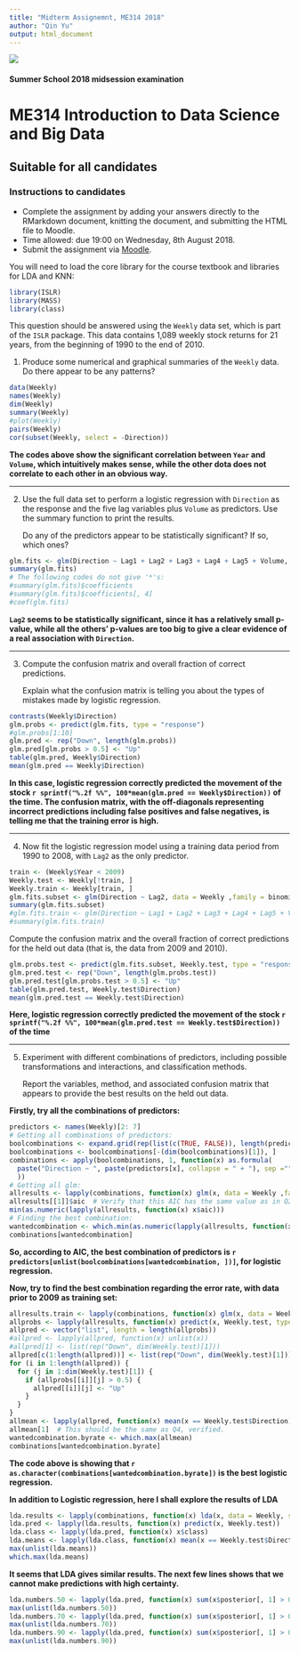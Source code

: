 ```yaml
---
title: "Midterm Assignemnt, ME314 2018"
author: "Qin Yu"
output: html_document
---
```

 
![](images/lse-logo.jpg)

#### Summer School 2018 midsession examination  

# ME314 Introduction to Data Science and Big Data 

## Suitable for all candidates


### Instructions to candidates  

* Complete the assignment by adding your answers directly to the RMarkdown document, knitting the document, and submitting the HTML file to Moodle.   
* Time allowed: due 19:00 on Wednesday, 8th August 2018.  
* Submit the assignment via [Moodle](https://shortcourses.lse.ac.uk/course/view.php?id=158).


You will need to load the core library for the course textbook and libraries for LDA and KNN:
```r
library(ISLR)
library(MASS)
library(class)
```

This question should be answered using the `Weekly` data set, which is part of the `ISLR` package. This data contains 1,089 weekly stock returns for 21 years, from the beginning of 1990 to the end of 2010.

1.   Produce some numerical and graphical summaries of the `Weekly` data. Do there appear to be any patterns?

```r
data(Weekly)
names(Weekly)
dim(Weekly)
summary(Weekly)
#plot(Weekly)
pairs(Weekly)
cor(subset(Weekly, select = -Direction))
```

**The codes above show the significant correlation between `Year` and `Volume`, which intuitively makes sense, while the other dota does not correlate to each other in an obvious way.**


***


2.  Use the full data set to perform a logistic regression with `Direction` as the response and the five lag variables plus `Volume` as predictors. Use the summary function to print the results. 

    Do any of the predictors appear to be statistically significant? If so, which ones?

```r
glm.fits <- glm(Direction ~ Lag1 + Lag2 + Lag3 + Lag4 + Lag5 + Volume, data = Weekly ,family = binomial)
summary(glm.fits)
# The following codes do not give '*'s:
#summary(glm.fits)$coefficients
#summary(glm.fits)$coefficients[, 4]
#coef(glm.fits)
```

**`Lag2` seems to be statistically significant, since it has a relatively small p-value, while all the others' p-values are too big to give a clear evidence of a real association with `Direction`.**


***


3.  Compute the confusion matrix and overall fraction of correct predictions. 
    
    Explain what the confusion matrix is telling you about the types of mistakes made by logistic regression.

```r
contrasts(Weekly$Direction)
glm.probs <- predict(glm.fits, type = "response")
#glm.probs[1:10]
glm.pred <- rep("Down", length(glm.probs))
glm.pred[glm.probs > 0.5] <- "Up"
table(glm.pred, Weekly$Direction)
mean(glm.pred == Weekly$Direction)
```
     
**In this case, logistic regression correctly predicted the movement of the stock ``r sprintf("%.2f %%", 100*mean(glm.pred == Weekly$Direction))`` of the time. The confusion matrix, with the off-diagonals representing incorrect predictions including false positives and false negatives, is telling me that the training error is high.**


***


4.  Now fit the logistic regression model using a training data period from 1990 to 2008, with `Lag2` as the only predictor. 

```r
train <- (Weekly$Year < 2009)
Weekly.test <- Weekly[!train, ]
Weekly.train <- Weekly[train, ]
glm.fits.subset <- glm(Direction ~ Lag2, data = Weekly ,family = binomial, subset = train)
summary(glm.fits.subset)
#glm.fits.train <- glm(Direction ~ Lag1 + Lag2 + Lag3 + Lag4 + Lag5 + Volume, data = Weekly.train ,family = binomial)
#summary(glm.fits.train)
```


  Compute the confusion matrix and the overall fraction of correct predictions for the held out data (that is, the data from 2009 and 2010).

```r
glm.probs.test <- predict(glm.fits.subset, Weekly.test, type = "response")
glm.pred.test <- rep("Down", length(glm.probs.test))
glm.pred.test[glm.probs.test > 0.5] <- "Up"
table(glm.pred.test, Weekly.test$Direction)
mean(glm.pred.test == Weekly.test$Direction)
```

**Here, logistic regression correctly predicted the movement of the stock ``r sprintf("%.2f %%", 100*mean(glm.pred.test == Weekly.test$Direction))`` of the time**


***


5.  Experiment with different combinations of predictors, including possible transformations and interactions, and classification methods. 

    Report the variables, method, and associated confusion matrix that appears to provide the best results on the held out data.
    
**Firstly, try all the combinations of predictors:**

```r
predictors <- names(Weekly)[2: 7]
# Getting all combinations of predictors:
boolcombinations <- expand.grid(rep(list(c(TRUE, FALSE)), length(predictors)))
boolcombinations <- boolcombinations[-(dim(boolcombinations)[1]), ]
combinations <- apply(boolcombinations, 1, function(x) as.formula(
  paste("Direction ~ ", paste(predictors[x], collapse = " + "), sep ="")
  ))
# Getting all glm:
allresults <- lapply(combinations, function(x) glm(x, data = Weekly ,family = binomial))
allresults[[1]]$aic  # Verify that this AIC has the same value as in Q2
min(as.numeric(lapply(allresults, function(x) x$aic)))
# Finding the best combination:
wantedcombination <- which.min(as.numeric(lapply(allresults, function(x) x$aic)))
combinations[wantedcombination]
```

**So, according to AIC, the best combination of predictors is ``r predictors[unlist(boolcombinations[wantedcombination, ])]``, for logistic regression.**

**Now, try to find the best combination regarding the error rate, with data prior to 2009 as training set:**

```r
allresults.train <- lapply(combinations, function(x) glm(x, data = Weekly ,family = binomial, subset = train))
allprobs <- lapply(allresults, function(x) predict(x, Weekly.test, type = "response"))
allpred <- vector("list", length = length(allprobs))
#allpred <- lapply(allpred, function(x) unlist(x))
#allpred[1] <- list(rep("Down", dim(Weekly.test)[1]))
allpred[c(1:length(allpred))] <- list(rep("Down", dim(Weekly.test)[1]))
for (i in 1:length(allpred)) {
  for (j in 1:dim(Weekly.test)[1]) {
    if (allprobs[[i]][j] > 0.5) {
      allpred[[i]][j] <- "Up"
    }
  }
}
allmean <- lapply(allpred, function(x) mean(x == Weekly.test$Direction))
allmean[1]  # This should be the same as Q4, verified.
wantedcombination.byrate <- which.max(allmean)
combinations[wantedcombination.byrate]
```

**The code above is showing that ``r as.character(combinations[wantedcombination.byrate])`` is the best logistic regression.**

**In addition to Logistic regression, here I shall explore the results of LDA**

```r
lda.results <- lapply(combinations, function(x) lda(x, data = Weekly, subset = train))
lda.pred <- lapply(lda.results, function(x) predict(x, Weekly.test))
lda.class <- lapply(lda.pred, function(x) x$class)
lda.means <- lapply(lda.class, function(x) mean(x == Weekly.test$Direction))
max(unlist(lda.means))
which.max(lda.means)
```

**It seems that LDA gives similar results. The next few lines shows that we cannot make predictions with high certainty.**

```r
lda.numbers.50 <- lapply(lda.pred, function(x) sum(x$posterior[, 1] > 0.5))
max(unlist(lda.numbers.50))
lda.numbers.70 <- lapply(lda.pred, function(x) sum(x$posterior[, 1] > 0.7))
max(unlist(lda.numbers.70))
lda.numbers.90 <- lapply(lda.pred, function(x) sum(x$posterior[, 1] > 0.9))
max(unlist(lda.numbers.90))
```


